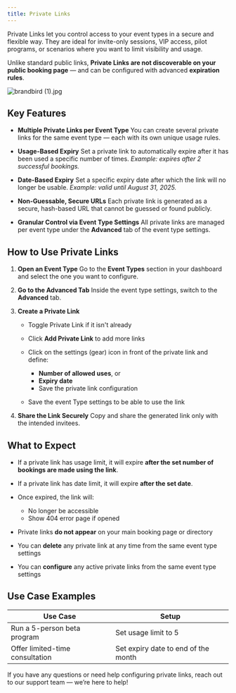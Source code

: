 ```yaml
---
title: Private Links
---
```



Private Links let you control access to your event types in a secure and flexible way. They are ideal for invite-only sessions, VIP access, pilot programs, or scenarios where you want to limit visibility and usage.

Unlike standard public links, **Private Links are not discoverable on your public booking page** — and can be configured with advanced **expiration rules**. 

![brandbird (1).jpg](/images/brandbird\(1\).jpg)

## Key Features

* **Multiple Private Links per Event Type**
  You can create several private links for the same event type — each with its own unique usage rules.

* **Usage-Based Expiry**
  Set a private link to automatically expire after it has been used a specific number of times.
  *Example: expires after 2 successful bookings.*

* **Date-Based Expiry**
  Set a specific expiry date after which the link will no longer be usable.
  *Example: valid until August 31, 2025.*

* **Non-Guessable, Secure URLs**
  Each private link is generated as a secure, hash-based URL that cannot be guessed or found publicly.

* **Granular Control via Event Type Settings**
  All private links are managed per event type under the **Advanced** tab of the event type settings.

## How to Use Private Links

1. **Open an Event Type**
   Go to the **Event Types** section in your dashboard and select the one you want to configure.

2. **Go to the Advanced Tab**
   Inside the event type settings, switch to the **Advanced** tab.

3. **Create a Private Link**

   * Toggle Private Link if it isn't already
   * Click **Add Private Link** to add more links
   * Click on the settings (gear) icon in front of the private link and define:

     * **Number of allowed uses**, or
     * **Expiry date**
     * Save the private link configuration
   * Save the event Type settings to be able to use the link

4. **Share the Link Securely**
   Copy and share the generated link only with the intended invitees.

## What to Expect

* If a private link has  usage limit, it will expire **after the set number of bookings are made using the link**.
* If a private link has date limit, it will expire **after the set date**.
* Once expired, the link will:

  * No longer be accessible
  * Show 404 error page if opened
* Private links **do not appear** on your main booking page or directory
* You can **delete** any private link at any time from the same event type settings
* You can **configure** any active private links from the same event type settings

## Use Case Examples

| Use Case                                   | Setup                                            |
| ------------------------------------------ | ------------------------------------------------ |
| Run a 5-person beta program                | Set usage limit to 5                             |
| Offer limited-time consultation            | Set expiry date to end of the month              |



If you have any questions or need help configuring private links, reach out to our support team — we’re here to help!
